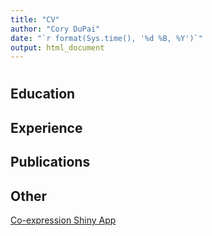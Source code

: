 ```yaml
---
title: "CV"
author: "Cory DuPai"
date: "`r format(Sys.time(), '%d %B, %Y')`"
output: html_document
---
```

# {.tabset}

## Education

## Experience

## Publications

## Other
[Co-expression Shiny App](https://corydupai.shinyapps.io/coexpression_networks/?_ga=2.208486294.545398676.1638211342-339371792.1627078524)